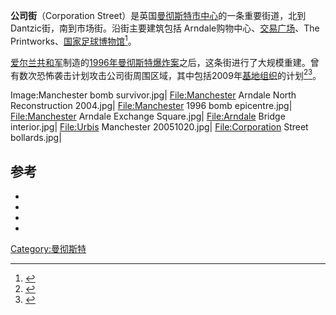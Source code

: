 {{Infobox street
| name                    = 公司街
| image                   = The printworks taken from Wheel of Manchester - geograph.org.uk - 355737.jpg
| length_mi               = 0.4
| coordinates             = {{coord|53.4841|-2.2429}}
| direction_a             = 北
| terminus_a              = Dantzic街
| direction_b             = 南
| terminus_b              = 市场街
| commissioning_date      = 1999
}}
'''公司街'''（Corporation Street）是英国[[曼彻斯特市中心|曼彻斯特市中心]]的一条重要街道，北到Dantzic街，南到市场街。沿街主要建筑包括 Arndale购物中心、[[交易广场_(曼彻斯特)|交易广场]]、The Printworks、[[国家足球博物馆|国家足球博物馆]]<ref>{{Cite web |title=National Football Museum |url=http://www.nationalfootballmuseum.com/ |publisher=National Football Museum |accessdate=2017-02-17 |archive-date=2012-07-27 |archive-url=https://web.archive.org/web/20120727060343/http://www.nationalfootballmuseum.com/ |dead-url=no }}</ref>。

[[爱尔兰共和军|爱尔兰共和军]]制造的[[1996年曼彻斯特爆炸案|1996年曼彻斯特爆炸案]]之后，这条街进行了大规模重建。曾有数次恐怖袭击计划攻击公司街周围区域，其中包括2009年[[基地组织|基地组织]]的计划<ref>{{Cite news |title=Osama Bin Laden masterminded plot to blow up shoppers in Manchester city centre, files found in compound raid show |url=http://www.dailymail.co.uk/news/article-1389426/Osama-Bin-Laden-masterminded-plot-blow-shoppers-Manchester-city-centre.html#comments |work=Daily Mail |date=21 May 2011 |accessdate=21 May 2011 |location=London |archive-date=2016-03-07 |archive-url=https://web.archive.org/web/20160307163729/http://www.dailymail.co.uk/news/article-1389426/Osama-Bin-Laden-masterminded-plot-blow-shoppers-Manchester-city-centre.html#comments |dead-url=no }}</ref><ref>{{Cite news |title=New York-Manchester bomb plot leads to Norwegian arrests as international net widens |last=Gardham |first=Duncan |url=http://www.telegraph.co.uk/news/uknews/terrorism-in-the-uk/7880384/New-York-Manchester-bomb-plot-leads-to-Norwegian-arrests-as-international-net-widens.html |work=Daily Telegraph |date=8 July 2010 |accessdate=9 May 2011 |location=London |archive-date=2019-04-02 |archive-url=https://web.archive.org/web/20190402081125/https://www.telegraph.co.uk/news/uknews/terrorism-in-the-uk/7880384/New-York-Manchester-bomb-plot-leads-to-Norwegian-arrests-as-international-net-widens.html |dead-url=no }}</ref>。

<gallery>
Image:Manchester bomb survivor.jpg|
File:Manchester Arndale North Reconstruction 2004.jpg|
File:Manchester 1996 bomb epicentre.jpg|
File:Manchester Arndale Exchange Square.jpg|
File:Arndale Bridge interior.jpg|
File:Urbis Manchester 20051020.jpg|
File:Corporation Street bollards.jpg|
</gallery>

==参考==
{{reflist|2}}
*{{cite book|last=Atkins|first=Philip|title=Guide across Manchester|publisher=The Civic Trust for the North West|location=Manchester|year=1976|ref=harv|isbn=0 901347 29 9}}
*{{cite book|last=Hartwell|first= Clare|year=2001|title=Manchester|series= Pevsner Architectural Guides.| location=London|publisher= Penguin|isbn= 0-14-071131-7|ref=harv}}
*{{Citation|last=Parkinson-Bailey|first=John|title=Manchester. An architectural history|publisher=Manchester University Press|location=Manchester and New York|year=2000|pages=364|isbn=0-7190-5606-3|ref=harv}}
*{{cite book|title=The Enterprising City Centre: Manchester's Development Challenge|url=https://archive.org/details/enterprisingcity0000will|first=Gwyndaf|last=Williams|year=2003|publisher=Routledge|isbn=978-0-415-25262-1|ref=harv}}
[[Category:曼彻斯特|Category:曼彻斯特]]
